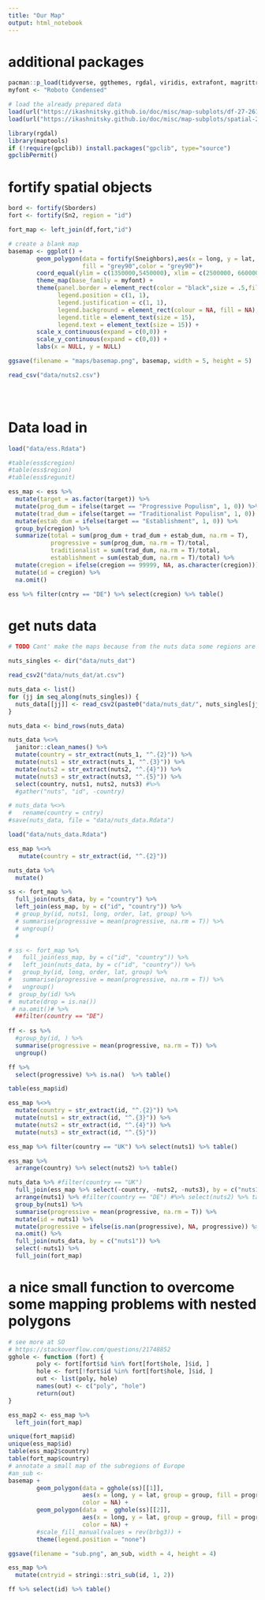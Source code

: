 ```yaml
---
title: "Our Map"
output: html_notebook
---
```


# additional packages

```r
pacman::p_load(tidyverse, ggthemes, rgdal, viridis, extrafont, magrittr)
myfont <- "Roboto Condensed"

# load the already prepared data
load(url("https://ikashnitsky.github.io/doc/misc/map-subplots/df-27-261-urb-rur.RData"))
load(url("https://ikashnitsky.github.io/doc/misc/map-subplots/spatial-27-261.RData"))

library(rgdal)
library(maptools)
if (!require(gpclib)) install.packages("gpclib", type="source")
gpclibPermit()
```



# fortify spatial objects

```r

bord <- fortify(Sborders)
fort <- fortify(Sn2, region = "id")

fort_map <- left_join(df,fort,"id")

# create a blank map
basemap <- ggplot() +
        geom_polygon(data = fortify(Sneighbors),aes(x = long, y = lat, group = group),
                     fill = "grey90",color = "grey90")+
        coord_equal(ylim = c(1350000,5450000), xlim = c(2500000, 6600000)) +
        theme_map(base_family = myfont) +
        theme(panel.border = element_rect(color = "black",size = .5,fill = NA),
              legend.position = c(1, 1),
              legend.justification = c(1, 1),
              legend.background = element_rect(colour = NA, fill = NA),
              legend.title = element_text(size = 15),
              legend.text = element_text(size = 15)) +
        scale_x_continuous(expand = c(0,0)) +
        scale_y_continuous(expand = c(0,0)) +
        labs(x = NULL, y = NULL)

ggsave(filename = "maps/basemap.png", basemap, width = 5, height = 5)

read_csv("data/nuts2.csv")





```

# Data load in

```r
load("data/ess.Rdata")

#table(ess$cregion)
#table(ess$region)
#table(ess$regunit)

ess_map <- ess %>% 
  mutate(target = as.factor(target)) %>% 
  mutate(prog_dum = ifelse(target == "Progressive Populism", 1, 0)) %>% 
  mutate(trad_dum = ifelse(target == "Traditionalist Populism", 1, 0)) %>% 
  mutate(estab_dum = ifelse(target == "Establishment", 1, 0)) %>% 
  group_by(cregion) %>% 
  summarize(total = sum(prog_dum + trad_dum + estab_dum, na.rm = T),
            progressive = sum(prog_dum, na.rm = T)/total,
            traditionalist = sum(trad_dum, na.rm = T)/total,
            establishment = sum(estab_dum, na.rm = T)/total) %>% 
  mutate(cregion = ifelse(cregion == 99999, NA, as.character(cregion))) %>% 
  mutate(id = cregion) %>% 
  na.omit()

ess %>% filter(cntry == "DE") %>% select(cregion) %>% table()
```




# get nuts data

 
```r
# TODO Cant' make the maps because from the nuts data some regions are missing (for example Germany's subregions.. fuck that shit)

nuts_singles <- dir("data/nuts_dat")

read_csv2("data/nuts_dat/at.csv")

nuts_data <- list()
for (jj in seq_along(nuts_singles)) {
  nuts_data[[jj]] <- read_csv2(paste0("data/nuts_dat/", nuts_singles[jj]))
}

nuts_data <- bind_rows(nuts_data)

nuts_data %<>% 
  janitor::clean_names() %>% 
  mutate(country = str_extract(nuts_1, "^.{2}")) %>% 
  mutate(nuts1 = str_extract(nuts_1, "^.{3}")) %>% 
  mutate(nuts2 = str_extract(nuts2, "^.{4}")) %>% 
  mutate(nuts3 = str_extract(nuts3, "^.{5}")) %>% 
  select(country, nuts1, nuts2, nuts3) #%>% 
  #gather("nuts", "id", -country)

# nuts_data %<>% 
#   rename(country = cntry)
#save(nuts_data, file = "data/nuts_data.Rdata")

load("data/nuts_data.Rdata")

ess_map %<>% 
   mutate(country = str_extract(id, "^.{2}")) 

nuts_data %>% 
  mutate()

ss <- fort_map %>% 
  full_join(nuts_data, by = "country") %>% 
  left_join(ess_map, by = c("id", "country")) %>% 
  # group_by(id, nuts1, long, order, lat, group) %>% 
  # summarise(progressive = mean(progressive, na.rm = T)) %>% 
  # ungroup() 
  # 

# ss <- fort_map %>% 
#   full_join(ess_map, by = c("id", "country")) %>% 
#   left_join(nuts_data, by = c("id", "country")) %>% 
#   group_by(id, long, order, lat, group) %>% 
#   summarise(progressive = mean(progressive, na.rm = T)) %>% 
#   ungroup() 
#  group_by(id) %>% 
#  mutate(drop = is.na())
 # na.omit()# %>% 
  ##filter(country == "DE")
  
ff <- ss %>% 
  #group_by(id, ) %>% 
  summarise(progressive = mean(progressive, na.rm = T)) %>% 
  ungroup() 

ff %>% 
  select(progressive) %>% is.na()  %>% table()

table(ess_map$id)

ess_map %<>% 
  mutate(country = str_extract(id, "^.{2}")) %>% 
  mutate(nuts1 = str_extract(id, "^.{3}")) %>% 
  mutate(nuts2 = str_extract(id, "^.{4}")) %>% 
  mutate(nuts3 = str_extract(id, "^.{5}")) 

ess_map %>% filter(country == "UK") %>% select(nuts1) %>% table()

ess_map %>% 
  arrange(country) %>% select(nuts2) %>% table()

nuts_data %>% #filter(country == "UK") 
  full_join(ess_map %>% select(-country, -nuts2, -nuts3), by = c("nuts1")) %>% 
  arrange(nuts1) %>% #filter(country == "DE") #%>% select(nuts2) %>% table()
  group_by(nuts1) %>% 
  summarise(progressive = mean(progressive, na.rm = T)) %>% 
  mutate(id = nuts1) %>% 
  mutate(progressive = ifelse(is.nan(progressive), NA, progressive)) %>% 
  na.omit() %>% 
  full_join(nuts_data, by = c("nuts1")) %>%  
  select(-nuts1) %>% 
  full_join(fort_map)
```

# a nice small function to overcome some mapping problems with nested polygons

```r
# see more at SO
# https://stackoverflow.com/questions/21748852
gghole <- function (fort) {
        poly <- fort[fort$id %in% fort[fort$hole, ]$id, ]
        hole <- fort[!fort$id %in% fort[fort$hole, ]$id, ]
        out <- list(poly, hole)
        names(out) <- c("poly", "hole")
        return(out)
}

ess_map2 <- ess_map %>% 
  left_join(fort_map)

unique(fort_map$id)
unique(ess_map$id)
table(ess_map2$country)
table(fort_map$country)
# annotate a small map of the subregions of Europe
#an_sub <- 
basemap +
        geom_polygon(data = gghole(ss)[[1]], 
                     aes(x = long, y = lat, group = group, fill = progressive),
                     color = NA) +
        geom_polygon(data  =  gghole(ss)[[2]], 
                     aes(x = long, y = lat, group = group, fill = progressive),
                     color = NA) +
        #scale_fill_manual(values = rev(brbg3)) +
        theme(legend.position = "none")

ggsave(filename = "sub.png", an_sub, width = 4, height = 4)

ess_map %>% 
  mutate(cntryid = stringi::stri_sub(id, 1, 2))

ff %>% select(id) %>% table()
```